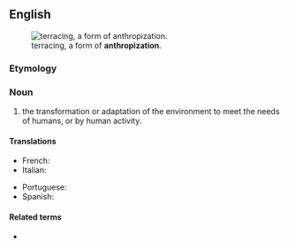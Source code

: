 ==English==
[[Image:Landscape in Sa Pa (Vietnam).jpg|thumb|terracing, a form of '''anthropization'''.]]

===Etymology===
{{confix|anthropo|ization|lang=en}}

===Noun===
{{en-noun|-}}

# {{lb|en|ecology}} the transformation or adaptation of the environment to meet the needs of humans, or by human activity.

====Translations====
{{trans-top|transformation or adaptation of the environment to meet the needs of humans}}
* French: {{t+|fr|anthropisation|f}}
* Italian: {{t+|it|antropizzazione|f}}
{{trans-mid}}
* Portuguese: {{t|pt|antropização|f}}
* Spanish: {{t|es|antropización|f}}
{{trans-bottom}}

====Related terms====
* {{l|en|anthropize}}